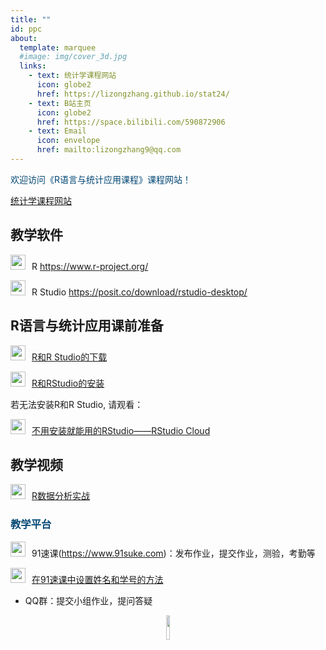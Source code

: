 ```yaml
---
title: ""
id: ppc
about:
  template: marquee
  #image: img/cover_3d.jpg
  links:
    - text: 统计学课程网站
      icon: globe2
      href: https://lizongzhang.github.io/stat24/
    - text: B站主页
      icon: globe2
      href: https://space.bilibili.com/590872906
    - text: Email   
      icon: envelope
      href: mailto:lizongzhang9@qq.com
---
```


:::{#ppc style="color:#044875"}
欢迎访问《R语言与统计应用课程》课程网站！

[统计学课程网站](https://lizongzhang.github.io/stat24/){target="_blank"}
:::


## 教学软件

<img src="img/link.png"  style="width: 24px; height: 24px;margin-right: 10px">R  <https://www.r-project.org/>

<img src="img/link.png"  style="width: 24px; height: 24px;margin-right: 10px">R Studio <https://posit.co/download/rstudio-desktop/>

## R语言与统计应用课前准备

<img src="img/video.png"  style="width: 24px; height: 24px;margin-right: 10px">[R和R Studio的下载](https://www.bilibili.com/video/BV1334y1y7U5/)

<img src="img/video.png"  style="width: 24px; height: 24px;margin-right: 10px">[R和RStudio的安装](https://www.bilibili.com/video/BV1eR4y1V7uW/)


若无法安装R和R Studio, 请观看：

<img src="img/video.png"  style="width: 24px; height: 24px;margin-right: 10px">[不用安装就能用的RStudio------RStudio
                Cloud](https://www.bilibili.com/video/BV1zY4y1M7HX/)

## 教学视频

<img src="img/video.png"  style="width: 24px; height: 24px;margin-right: 10px">[R数据分析实战](https://space.bilibili.com/590872906/channel/collectiondetail?sid=758271)

<h3 style="color: #044875;">教学平台</h3>

<img src="img/link.png" style="width: 24px; height: 24px;margin-right: 10px">91速课(<https://www.91suke.com>)：发布作业，提交作业，测验，考勤等

<img src="img/link.png" style="width: 24px; height: 24px;margin-right: 10px">[在91速课中设置姓名和学号的方法](https://lizongzhang.github.io/stat/91.html)

- QQ群：提交小组作业，提问答疑

<div style="text-align: center;">![](img/bili_up.jpg){width=10%}</div>


